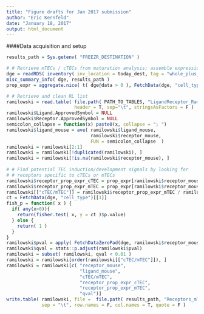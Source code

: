 ```yaml
---
title: "Figure drafts for Jan 2017 submission"
author: "Eric Kernfeld"
date: "January 18, 2017"
output: html_document
---
```


####Data acquisition and setup

```r
results_path = Sys.getenv( "FREEZR_DESTINATION" )

# # Retrieve mTECs / cTECs from maturation analysis; assemble expression stats
dge = readRDS( inventory( inv_location = today_dest, tag = "whole_plus_sorted_16_labeled" ) )
misc_summary_info( dge, results_path )
prop_expr = aggregate.nice( t( dge@data > 0 ), FetchData(dge, "cell_type"), mean ) %>% t %>% as.data.frame

# # Retrieve and clean RL list
ramilowski = read.table( file.path( PATH_TO_TABLES, "LigandReceptor_Ramilowski2015_mouse.txt" ), 
                         header = T, sep="\t", stringsAsFactors = F )
ramilowski$Ligand.ApprovedSymbol = NULL
ramilowski$Receptor.ApprovedSymbol = NULL
semicolon_collapse = function(x) paste0(x, collapse = "; ")
ramilowski$ligand_mouse = ave( ramilowski$ligand_mouse, 
                               ramilowski$receptor_mouse, 
                               FUN = semicolon_collapse  )
ramilowski = ramilowski[2:1]
ramilowski = ramilowski[!duplicated(ramilowski), ]
ramilowski = ramilowski[!is.na(ramilowski$receptor_mouse), ]
  
# # Find potential TEC induction/development signals by looking for
# # receptors specific to cTECs or mTECs
ramilowski$receptor_prop_expr_cTEC = prop_expr[ramilowski$receptor_mouse, "cTEC"]
ramilowski$receptor_prop_expr_mTEC = prop_expr[ramilowski$receptor_mouse, "mTEC"]
ramilowski[["cTEC/mTEC"]] = ramilowski$receptor_prop_expr_mTEC / ramilowski$receptor_prop_expr_cTEC
ct = FetchData(dge, "cell_type")[[1]] 
fish_p = function( x ) {
  if( any(x>0)){
    return(fisher.test( x, y = ct )$p.value)
  } else {
    return( 1 )
  }
}
ramilowski$pval = apply( FetchDataZeroPad(dge, ramilowski$receptor_mouse) > 0, MARGIN = 2, fish_p ) 
ramilowski$qval = stats::p.adjust(ramilowski$pval)
ramilowski = subset( ramilowski, qval < 0.01 )
ramilowski = ramilowski[order(ramilowski[["cTEC/mTEC"]]), ]
ramilowski = ramilowski[c( "receptor_mouse", 
                           "ligand_mouse", 
                           "cTEC/mTEC",
                           "receptor_prop_expr_cTEC", 
                           "receptor_prop_expr_mTEC", 
                           "qval")]
write.table( ramilowski, file =  file.path( results_path, "Receptors_mTEC_vs_cTEC.txt" ),
             sep = "\t", row.names = F, col.names = T, quote = F )

```
  
